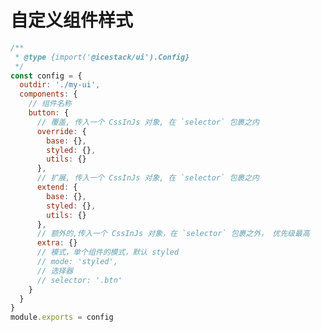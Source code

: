 # 自定义组件样式

```js
/**
 * @type {import('@icestack/ui').Config}
 */
const config = {
  outdir: './my-ui',
  components: {
    // 组件名称
    button: {
      // 覆盖, 传入一个 CssInJs 对象, 在 `selector` 包裹之内
      override: {
        base: {},
        styled: {},
        utils: {}
      },
      // 扩展, 传入一个 CssInJs 对象, 在 `selector` 包裹之内
      extend: {
        base: {},
        styled: {},
        utils: {}
      },
      // 额外的,传入一个 CssInJs 对象，在 `selector` 包裹之外， 优先级最高
      extra: {}
      // 模式，单个组件的模式，默认 styled
      // mode: 'styled',
      // 选择器
      // selector: '.btn'
    }
  }
}
module.exports = config
```

